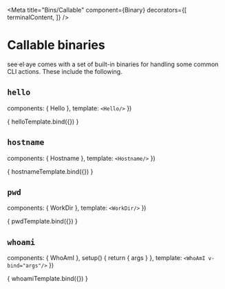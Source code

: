 



<Meta
  title="Bins/Callable"
  component={Binary}
  decorators={[
    terminalContent,
  ]} />

# Callable binaries

see·el·aye comes with a set of built-in binaries for handling some common CLI
actions. These include the following.

## `hello`

<Description of={Hello} />

  components: { Hello },
  template: `
    <Hello/>
  `
})

<Canvas>
  <Story name="hello">
    { helloTemplate.bind({}) }
  </Story>
</Canvas>

## `hostname`

<Description of={Hostname} />

  components: { Hostname },
  template: `
    <Hostname/>
  `
})

<Canvas>
  <Story name="hostname">
    { hostnameTemplate.bind({}) }
  </Story>
</Canvas>

## `pwd`

<Description of={WorkDir} />

  components: { WorkDir },
  template: `
    <WorkDir/>
  `
})

<Canvas>
  <Story name="pwd">
    { pwdTemplate.bind({}) }
  </Story>
</Canvas>

## `whoami`

<Description of={WhoAmI} />

  components: { WhoAmI },
  setup() {
    return { args }
  },
  template: `
    <WhoAmI v-bind="args"/>
  `
})

<Canvas>
  <Story
    name="whoami"
    argTypes={{
      '--groot/-g': {
        table: {
          type: { summary: 'boolean' },
          defaultValue: { summary: false },
        },
        description: 'whether to run command as Groot',
        control: null
      },
    }}
    args={{ argv: ['--groot'] }}>
    { whoamiTemplate.bind({}) }
  </Story>
</Canvas>

<ArgsTable story="whoami" />
